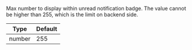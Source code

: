 Max number to display within unread notification badge. The value cannot be higher than 255, which is the limit on backend side.

| Type   | Default |
| ------ | ------- |
| number | 255     |
